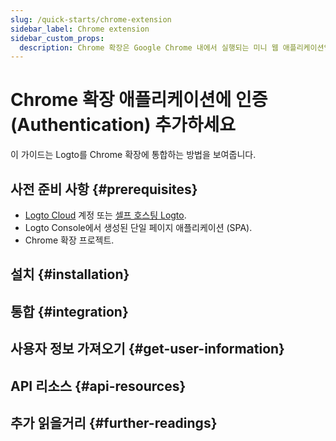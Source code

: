 ```yaml
---
slug: /quick-starts/chrome-extension
sidebar_label: Chrome extension
sidebar_custom_props:
  description: Chrome 확장은 Google Chrome 내에서 실행되는 미니 웹 애플리케이션입니다.
---
```




# Chrome 확장 애플리케이션에 인증 (Authentication) 추가하세요

이 가이드는 Logto를 Chrome 확장에 통합하는 방법을 보여줍니다.

<GuideTip />

## 사전 준비 사항 \{#prerequisites}

- [Logto Cloud](https://cloud.logto.io) 계정 또는 [셀프 호스팅 Logto](/introduction/set-up-logto-oss).
- Logto Console에서 생성된 단일 페이지 애플리케이션 (SPA).
- Chrome 확장 프로젝트.

## 설치 \{#installation}

<Installation />

## 통합 \{#integration}

<Integration />

## 사용자 정보 가져오기 \{#get-user-information}

<GetUserInformation package="@logto/chrome-extension" />

## API 리소스 \{#api-resources}

<ApiResources package="@logto/chrome-extension" />

## 추가 읽을거리 \{#further-readings}

<FurtherReadings />

